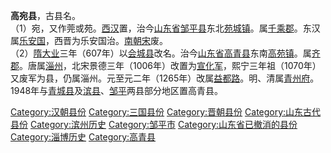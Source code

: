 '''高宛县'''，古县名。<br>
（1）宛，又作莞或苑。[[西汉|西汉]]置，治今[[山东省|山东省]][[邹平县|邹平县]]东北[[苑城镇|苑城镇]]。属[[千乘郡|千乘郡]]。东汉属[[乐安国|乐安国]]，西晋为乐安国治。[[刘宋|南朝宋]]废。<br>
（2）[[隋|隋]][[大业|大业]]三年（607年）以[[会城县|会城县]]改名。治今[[山东省|山东省]][[高青县|高青县]]东南[[高苑镇|高苑镇]]。属[[齐郡|齐郡]]。唐属[[淄州|淄州]]，北宋景德三年（1006年）改置为[[宣化军|宣化军]]，熙宁三年祖（1070年）又废军为县，仍属淄州。元至元二年（1265年）改属[[益都路|益都路]]。明、清属[[青州府|青州府]]。1948年与[[青城县|青城县]]及[[滨县|滨县]]、[[邹平县|邹平]]两县部分地区置高青县。

<!--以下从山东古代县份的分类-->
[[Category:汉朝县份|Category:汉朝县份]]
[[Category:三国县份|Category:三国县份]]
[[Category:晋朝县份|Category:晋朝县份]]
[[Category:山东古代县份|Category:山东古代县份]]
[[Category:滨州历史|Category:滨州历史]]
[[Category:邹平市|Category:邹平市]]

<!--以下从山东省已撤消的县份分类-->
[[Category:山东省已撤消的县份|Category:山东省已撤消的县份]]
[[Category:淄博历史|Category:淄博历史]]
[[Category:高青县|Category:高青县]]